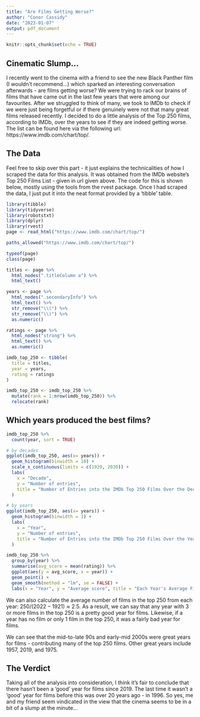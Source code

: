 ```yaml
---
title: "Are Films Getting Worse?"
author: "Conor Cassidy"
date: "2023-01-07"
output: pdf_document
---
```


```r
knitr::opts_chunk$set(echo = TRUE)
```

## Cinematic Slump...
I recently went to the cinema with a friend to see the new Black Panther film (I wouldn't recommend...) which sparked an interesting conversation afterwards - are films getting worse? We were trying to rack our brains of films that have came out in the last few years that were among our favourites. After we struggled to think of many, we took to IMDb to check if we were just being forgetful or if there genuinely were not that many great films released recently. I decided to do a little analysis of the Top 250 films, according to IMDb, over the years to see if they are indeed getting worse. The list can be found here via the following url: https://www.imdb.com/chart/top/.

## The Data
Feel free to skip over this part - it just explains the technicalities of how I scraped the data for this analysis. It was obtained from the IMDb website's Top 250 Films List - given in url given above. The code for this is shown below, mostly using the tools from the rvest package. Once I had scraped the data, I just put it into the neat format provided by a 'tibble' table. 
```r
library(tibble)
library(tidyverse)
library(robotstxt)
library(dplyr)
library(rvest)
page <- read_html("https://www.imdb.com/chart/top/")

paths_allowed("https://www.imdb.com/chart/top/")

typeof(page)
class(page)

titles <- page %>%
  html_nodes(".titleColumn a") %>%
  html_text()

years <- page %>%
  html_nodes(".secondaryInfo") %>%
  html_text() %>%
  str_remove("\\(") %>%
  str_remove("\\)") %>%
  as.numeric()

ratings <- page %>% 
  html_nodes("strong") %>%
  html_text() %>%
  as.numeric()

imdb_top_250 <- tibble(
  title = titles,
  year = years,
  rating = ratings
)

imdb_top_250 <- imdb_top_250 %>%
  mutate(rank = 1:nrow(imdb_top_250)) %>%
  relocate(rank)
```

## Which years produced the best films?

```r
imdb_top_250 %>%
  count(year, sort = TRUE) 

# by decades
ggplot(imdb_top_250, aes(x= years)) + 
  geom_histogram(binwidth = 10) +
  scale_x_continuous(limits = c(1920, 2030)) +
  labs(
    x = "Decade",
    y = "Number of entries",
    title = "Number of Entries into the IMDb Top 250 Films Over the Decades"
  )

# by years
ggplot(imdb_top_250, aes(x= years)) + 
  geom_histogram(binwidth = 1) +
  labs(
    x = "Year",
    y = "Number of entries",
    title = "Number of Entries into the IMDb Top 250 Films Over the Years"
  )
```

```r
imdb_top_250 %>%
  group_by(year) %>%
  summarise(avg_score = mean(rating)) %>%
  ggplot(aes(y = avg_score, x = year)) + 
  geom_point() +
  geom_smooth(method = "lm", se = FALSE) +
  labs(x = "Year", y = "Average score", title = "Each Year's Average Film rating in the IMDb Top 250 Films List")
```

We can also calculate the average number of films in the top 250 from each year: $250/(2022-1921) \approx 2.5.$ As a result, we can say that any year with 3 or more films in the top 250 is a pretty good year for films. Likewise, if a year has no film or only 1 film in the top 250, it was a fairly bad year for films. 

We can see that the mid-to-late 90s and early-mid 2000s were great years for films - contributing many of the top 250 films. Other great years include 1957, 2019, and 1975.

## The Verdict
Taking all of the analysis into consideration, I think it's fair to conclude that there hasn't been a 'good' year for films since 2019. The last time it wasn't a 'good' year for films before this was over 20 years ago - in 1996. So yes, me and my friend seem vindicated in the view that the cinema seems to be in a bit of a slump at the minute...